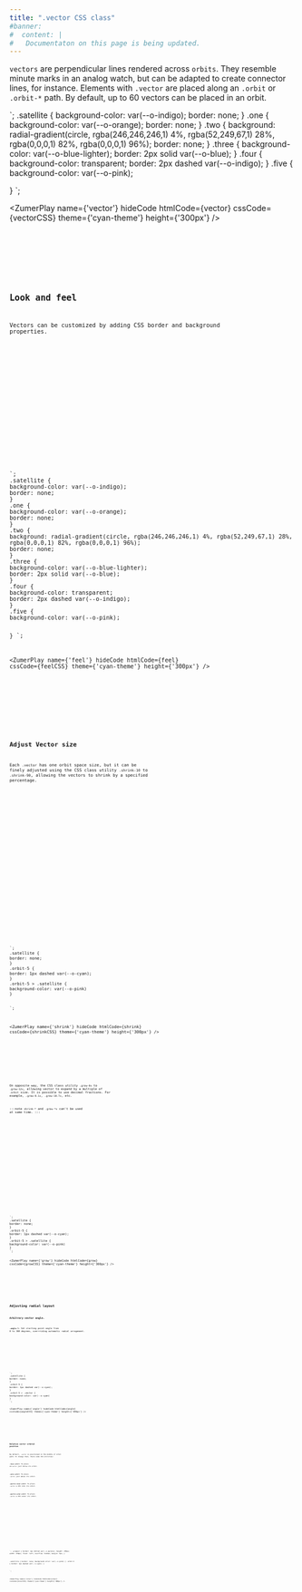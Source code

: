 ```yaml
---
title: ".vector CSS class"
#banner: 
#  content: |
#   Documentaton on this page is being updated.
---
```



`vectors` are perpendicular lines rendered across `orbits`. They resemble minute marks in an analog watch, but can be adapted to create connector lines, for instance. Elements with `.vector` are placed along an `.orbit` or `.orbit-*` path.  By default, up to 60 vectors can be placed in an orbit. 

<div class="bigbang">
  <div class="gravity-spot">
    <div class="orbit-5">
      <div class="vector"></div>
      <div class="vector"></div>
      <div class="vector"></div>
      <div class="vector"></div>
      <div class="vector"></div>
      <div class="vector"></div>
      <div class="vector"></div>
      <div class="vector"></div>
      <div class="vector"></div>
      <div class="vector"></div>
      <div class="vector"></div>
      <div class="vector"></div>
      <div class="vector"></div>
    </div>
  </div>
</div>
`;
.satellite {
background-color: var(--o-indigo);
border: none;
}
.one {
background-color: var(--o-orange);
border: none;
}
.two {
background: radial-gradient(circle, rgba(246,246,246,1) 4%, rgba(52,249,67,1) 28%, rgba(0,0,0,1) 82%, rgba(0,0,0,1) 96%);
border: none;
}
.three {
background-color: var(--o-blue-lighter);
border: 2px solid var(--o-blue);
}
.four {
background-color: transparent;
border: 2px dashed var(--o-indigo);
}
.five {
background-color: var(--o-pink);

}
`;

<ZumerPlay name={'vector'} hideCode htmlCode={vector} cssCode={vectorCSS} theme={'cyan-theme'} height={'300px'} />

<Tabs>
  <TabItem label="HTML" icon="seti:html">
    <Code code={vector} lang="html" />
  </TabItem>
  <TabItem label="CSS" icon="seti:css">
    <Code wrap code={vectorCSS} lang="css" />
  </TabItem>
</Tabs>

## Look and feel

Vectors can be customized by adding CSS border and background properties. 

<div class="bigbang">
  <div class="gravity-spot">
    <div class="orbit-5">
      <div class="vector one"></div>
      <div class="vector two"></div>
      <div class="vector three"></div>
      <div class="vector four"></div>
      <div class="vector five"></div>
    </div>
  </div>
</div>
`;
.satellite {
background-color: var(--o-indigo);
border: none;
}
.one {
background-color: var(--o-orange);
border: none;
}
.two {
background: radial-gradient(circle, rgba(246,246,246,1) 4%, rgba(52,249,67,1) 28%, rgba(0,0,0,1) 82%, rgba(0,0,0,1) 96%);
border: none;
}
.three {
background-color: var(--o-blue-lighter);
border: 2px solid var(--o-blue);
}
.four {
background-color: transparent;
border: 2px dashed var(--o-indigo);
}
.five {
background-color: var(--o-pink);

}
`;

<ZumerPlay name={'feel'} hideCode htmlCode={feel} cssCode={feelCSS} theme={'cyan-theme'} height={'300px'} />

<Tabs>
  <TabItem label="HTML" icon="seti:html">
    <Code code={feel} lang="html" />
  </TabItem>
  <TabItem label="CSS" icon="seti:css">
    <Code wrap code={feelCSS} lang="css" />
  </TabItem>
</Tabs>

## Adjust Vector size

Each `.vector` has one orbit space size, but it can be finely adjusted using the CSS class utility `.shrink-10` to `.shrink-90`, allowing the vectors to shrink by a specified percentage. 


<div class="bigbang">
  <div class="gravity-spot">
    <div class="orbit-5">
      <div class="vector"></div>
      <div class="vector shrink-90"></div>
      <div class="vector shrink-80"></div>
      <div class="vector shrink-70"></div>
      <div class="vector shrink-60"></div>
      <div class="vector shrink-50"></div>
      <div class="vector shrink-40"></div>
      <div class="vector shrink-30"></div>
      <div class="vector shrink-20"></div>
      <div class="vector shrink-10"></div>
    </div>
  </div>
</div>
`;
.satellite {
border: none;
}
.orbit-5 {
border: 1px dashed var(--o-cyan);
}
.orbit-5 > .satellite {
background-color: var(--o-pink)
}

`;

<ZumerPlay name={'shrink'} hideCode htmlCode={shrink} cssCode={shrinkCSS} theme={'cyan-theme'} height={'300px'} />

<Tabs>
  <TabItem label="HTML" icon="seti:html">
    <Code code={shrink} lang="html" />
  </TabItem>
  <TabItem label="CSS" icon="seti:css">
    <Code code={shrinkCSS} lang="css" />
  </TabItem>
</Tabs>

On opposite way, the CSS class utility `.grow-0x` to `.grow-12x`, allowing vector to expand by a multiple of `.orbit` size. It is possible to use decimal fractions. For example,  `.grow-0.1x`,  `.grow-10.7x`, etc.

:::note
`shrink-*` and `.grow-*x` can't be used at same time.
:::


<div class="bigbang">
  <div class="gravity-spot">
    <div class="orbit-5">
      <div class="vector"></div>
      <div class="vector grow-0.2x"></div>
      <div class="vector grow-0.4x"></div>
      <div class="vector grow-0.6x"></div>
      <div class="vector grow-1.2X"></div>
      <div class="vector grow-2x"></div>
      <div class="vector grow-3x"></div>
      <div class="vector grow-4x"></div>
      <div class="vector grow-5x"></div>
    </div>
  </div>
</div>
`;
.satellite {
border: none;
}
.orbit-5 {
border: 1px dashed var(--o-cyan);
}
.orbit-5 > .satellite {
background-color: var(--o-pink)
}
`;

<ZumerPlay name={'grow'} hideCode htmlCode={grow} cssCode={growCSS} theme={'cyan-theme'} height={'300px'} />

<Tabs>
  <TabItem label="HTML" icon="seti:html">
    <Code code={grow} lang="html" />
  </TabItem>
  <TabItem label="CSS" icon="seti:css">
    <Code code={growCSS} lang="css" />
  </TabItem>
</Tabs>

## Adjusting radial layout


### Arbitrary vector angle.

**`.angle-*`:** Set starting point angle from 0 to 360 degrees, overrriding automatic radial arragement.

<div class="bigbang">
  <div class="gravity-spot">
    <div class="orbit-5">
      <div class="vector angle-315"></div>
    </div>
  </div>
</div>
`;
.satellite {
border: none;
}
.orbit-5 {
border: 1px dashed var(--o-cyan);
}
.orbit-5 > .vector {
background-color: var(--o-cyan)
}
`;

<ZumerPlay name={'angle'} hideCode htmlCode={angle} cssCode={angleCSS} theme={'cyan-theme'} height={'300px'} />

<Tabs>
  <TabItem label="HTML" icon="seti:html">
    <Code code={angle} lang="html" />
  </TabItem>
  <TabItem label="CSS" icon="seti:css">
    <Code code={angleCSS} lang="css" />
  </TabItem>
</Tabs>

### Relative vector orbital position

By default, `.vector` is positioned in the middle of orbit path. To change that, there some CSS utilities:

**`.inner-orbit`:** To place an`.vector` just below its orbit.

**`.outer-orbit`:** To place `.vector` just above its orbit.

**`.quarter-inner-orbit`:** To place `.vector` a 25% into its orbit.

**`.quarter-outer-orbit`:** To place `.vector` a 25% outer its orbit.


  <div class="bigbang">
    <div class="gravity-spot">
      <div class="orbit-5">
        <div class="vector grow-1x outer-orbit "></div>
        <div class="vector grow-1x quarter-outer-orbit"></div>
        <div class="vector grow-1x quarter-inner-orbit"></div>
        <div class="vector grow-1x inner-orbit"></div>
      </div>
    </div>
  </div>

`;
.wrapper {
border: 1px dotted var(--o-purple);
height: 250px;
width: 250px;
float: left;
overflow: hidden;
margin: 5px;
}


.satellite {
border: none;
background-color: var(--o-pink)
}
.orbit-5 {
border: 1px dashed var(--o-cyan);
}

`;

<ZumerPlay name={'inner'} hideCode htmlCode={inner} cssCode={innerCSS} theme={'cyan-theme'} height={'300px'} />

<Tabs>
  <TabItem label="HTML" icon="seti:html">
    <Code code={inner} lang="html" />
  </TabItem>
  <TabItem label="CSS" icon="seti:css">
    <Code code={innerCSS} lang="css" />
  </TabItem>
</Tabs>


